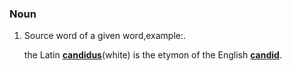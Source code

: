===Noun===
#Source word of a given word,example:.<P> the Latin '''[[candidus]]'''(white) is the etymon of the English '''[[candid]]'''.
